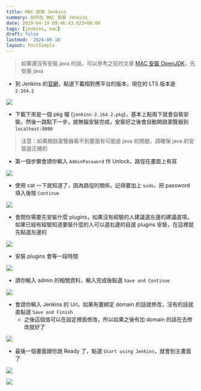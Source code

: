 ```yaml
---
title: MAC 安裝 Jenkins
summary: 如何在 MAC 安裝 Jenkins
date: 2019-04-19 09:46:43.623+08:00
tags: [jenkins, mac]
draft: false
lastmod: '2024-08-16'
layout: PostSimple
---
```


> 如果還沒有安裝 java 的話，可以參考之前的文章 [MAC 安裝 OpenJDK](/blog/mac-ox-install-open-jdk)，先安裝 java

- 到 Jenkins 的[官網](https://jenkins.io/download/)，點選下載相對應平台的版本，現在的 LTS 版本是 `2.164.2`

![](/static/images/404.webp)

- 下載下來是一個 pkg 檔 (`jenkins-2.164.2.pkg`)，基本上點兩下就會自裝安裝，然後一路點下一步，就無腦安裝完成，安裝好之後會自動開啟瀏覽器到 `localhost:8080`

> 注意：如果開啟瀏覽器看不到畫面有可能是 java 的問題，請確保 java 的安裝是正確的

- 第一個步驟會請你輸入 `AdminPassword` 作 Unlock，路徑在畫面上有寫

![](/static/images/404.webp)

- 使用 cat 一下就知道了，因為路徑的關係，記得要加上 `sudo`，把 password 填入後按 `Continue`

![](/static/images/404.webp)

- 會問你需要先安裝什麼 plugins，如果沒有經驗的人建議選左邊的建議選項，如果已經有經驗知道要裝什麼的人可以選右邊的自選 plugins 安裝，在這裡就先點選左邊的

![](/static/images/404.webp)

- 安裝 plugins 會等一段時間

![](/static/images/404.webp)

- 請你輸入 admin 的相關資料，輸入完成後點選 `Save and Continue`

![](/static/images/404.webp)

- 會請你輸入 Jenkins 的 Url，如果有要綁定 domain 的話就修改，沒有的話就直點選 `Save and Finish`
  - 之後這個值可以在設定裡面修改，所以如果之後有加 domain 的話在去修改就好了

![](/static/images/404.webp)

- 最後一個畫面跟你說 Ready 了，點選 `Start using Jenkins`，就會到主畫面了

![](/static/images/404.webp)

![](/static/images/404.webp)
